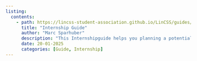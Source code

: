 ```yaml
---
listing:
  contents:
    - path: https://lincss-student-association.github.io/LinCSS/guides/internship.html
      title: "Internship Guide"
      author: "Marc Sparhuber"
      description: "This Internshipguide helps you planning a potential Internship for your third Semester"
      date: 20-01-2025
      categories: [Guide, Internship]
---
```


